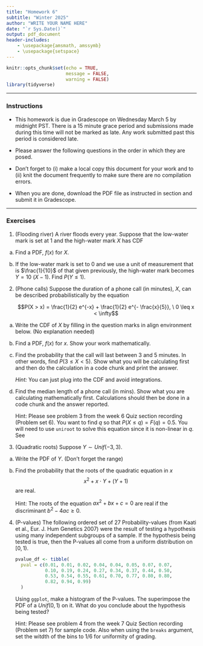 ```yaml
---
title: "Homework 6"
subtitle: "Winter 2025"
author: "WRITE YOUR NAME HERE"
date: "`r Sys.Date()`"
output: pdf_document
header-includes:
    - \usepackage{amsmath, amssymb}
    - \usepackage{setspace} 
---
```


\onehalfspacing

```r
knitr::opts_chunk$set(echo = TRUE,
                      message = FALSE,
                      warning = FALSE)
library(tidyverse)

```


* * * 

### Instructions

- This homework is due in Gradescope on Wednesday March 5 by midnight PST. There is a 15 minute grace period and submissions made during this time will not be marked as late. Any work submitted past this period is considered late.  

- Please answer the following questions in the order in which they are posed. 

- Don't forget to (i) make a local copy this document for your work and to (ii) knit the document frequently to make sure there are no compilation errors. 

- When you are done, download the PDF file as instructed in section and submit it in Gradescope. 

* * *


### Exercises 


1. (Flooding river) A river floods every year. Suppose that the low-water mark is set at 1 and the high-water mark $X$ has CDF
\begin{align*}
	F_X(x) &= P(X \leq x) \\
	       &= \left\{ \begin{array}{cc} 
		               0 & x < 1 \\
		               1 - 1/x^2 & 1 \leq x < \infty. \end{array} \right.
\end{align*}

a.  Find a PDF, $f(x)$ for $X$.

b. If the low-water mark is set to 0 and we use a unit of measurement that is $\frac{1}{10}$ of that given previously, the high-water mark becomes $Y=10\:(X-1).$ Find $P(Y \leq 1)$. 
   
    

2. (Phone calls) Suppose the duration of a phone call (in minutes), $X$, can be described probabilistically by the equation

	 $$P(X > x) = \frac{1}{2} e^{-x} + \frac{1}{2} e^{- \frac{x}{5}}, \ 0 \leq x < \infty$$
	   
   	
a. Write the CDF of $X$ by filling in the question marks in align environment below. (No explanation needed)

   \begin{align*}
   F(x) &= P(X \leq x) \\
   &= \left\{ \begin{array}{cc} 
                   ??? & x < 0\\
                   ??? & x \geq 0.
              \end{array} \right.
    \end{align*}
    
b. Find a PDF, $f(x)$  for $x$. Show your work mathematically. 

c. Find the probability that the call will last between 3 and 5 minutes. In other words, find $P(3 \leq X < 5)$. Show what you will be calculating first and then do the calculation in a code chunk and print the answer.

    *Hint:* You can just plug into the CDF and avoid integrations.
   
d. Find the median length of a phone call (in mins). Show what you are calculating mathematically first. Calculations should then be done in a code chunk and the answer reported.

    Hint: Please see  problem 3 from the week 6 Quiz section recording (Problem set 6). You want to find $q$ so that $P(X \leq q) = F(q) = 0.5$. You will need to use `uniroot` to solve this equation since it is non-linear in $q$. See 

3. (Quadratic roots) Suppose $Y \sim Unif(-3,3)$. 

a. Write the PDF of $Y$. (Don't forget the range)

b. Find the probability that the roots of the quadratic equation in $x$
$$x^2 + x \cdot Y + (Y + 1)$$ are real. 

    Hint: The roots of the equation $ax^2 + b x + c=0$ are real if the discriminant $b^2-4ac \geq 0$.

4. (P-values) The following ordered set of 27 Probability-values (from Kaati et al., Eur. J. Hum Genetics 2007) were the result of testing a hypothesis using many independent subgroups of a sample. If the hypothesis being tested is true, then the P-values all come from a uniform distribution on $[0,1)$.

    ```r
    pvalue_df <- tibble( 
      pval = c(0.01, 0.01, 0.02, 0.04, 0.04, 0.05, 0.07, 0.07, 
               0.10, 0.19, 0.24, 0.27, 0.34, 0.37, 0.44, 0.50, 
               0.53, 0.54, 0.55, 0.61, 0.70, 0.77, 0.80, 0.80, 
               0.82, 0.94, 0.99)
      )
    ```

      Using `ggplot`, make a histogram of the P-values. The superimpose the PDF of a $Unif(0,1)$ on it. What do you conclude about the hypothesis being tested?

     Hint: Please see problem 4 from the week 7 Quiz Section recording (Problem set 7) for sample code. Also when using the `breaks` argument, set the witdth of the bins to 1/6 for uniformity of grading.


